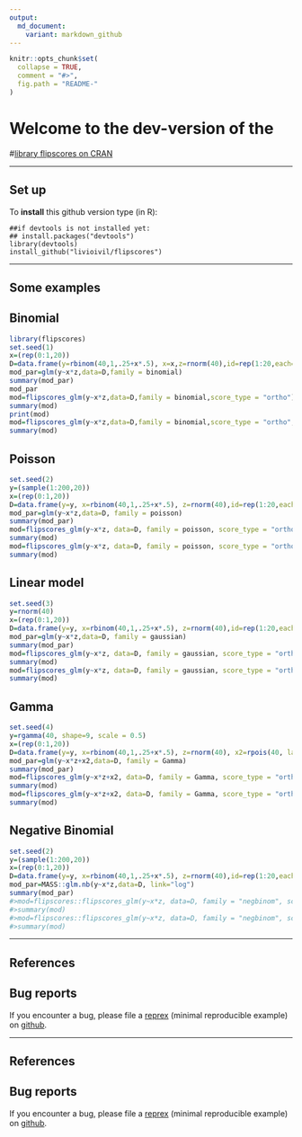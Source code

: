---
output:
  md_document:
    variant: markdown_github
---

<!-- README.md is generated from README.Rmd. Please edit that file -->

```{r, echo = FALSE}
knitr::opts_chunk$set(
  collapse = TRUE,
  comment = "#>",
  fig.path = "README-"
)
```
# Welcome to the dev-version of the 

#[library flipscores on CRAN](http://cran.r-project.org/web/packages/flipscores/index.html)


* * *

## Set up

To **install** this github version type (in R):

    ##if devtools is not installed yet: 
    ## install.packages("devtools") 
    library(devtools)
    install_github("livioivil/flipscores")


* * *

## Some examples

## Binomial

```{r,  message = FALSE}
library(flipscores)
set.seed(1)
x=(rep(0:1,20))
D=data.frame(y=rbinom(40,1,.25+x*.5), x=x,z=rnorm(40),id=rep(1:20,each=2))
mod_par=glm(y~x*z,data=D,family = binomial)
summary(mod_par)
mod_par
mod=flipscores_glm(y~x*z,data=D,family = binomial,score_type = "ortho")
summary(mod)
print(mod)
mod=flipscores_glm(y~x*z,data=D,family = binomial,score_type = "ortho", id=D$id)
summary(mod)
```
## Poisson

```{r,  message = FALSE}
set.seed(2)
y=(sample(1:200,20))
x=(rep(0:1,20))
D=data.frame(y=y, x=rbinom(40,1,.25+x*.5), z=rnorm(40),id=rep(1:20,each=2))
mod_par=glm(y~x*z,data=D, family = poisson)
summary(mod_par)
mod=flipscores_glm(y~x*z, data=D, family = poisson, score_type = "ortho")
summary(mod)
mod=flipscores_glm(y~x*z, data=D, family = poisson, score_type = "ortho", id=D$id)
summary(mod)
```
## Linear model

```{r,  message = FALSE}
set.seed(3)
y=rnorm(40)
x=(rep(0:1,20))
D=data.frame(y=y, x=rbinom(40,1,.25+x*.5), z=rnorm(40),id=rep(1:20,each=2))
mod_par=glm(y~x*z,data=D, family = gaussian)
summary(mod_par)
mod=flipscores_glm(y~x*z, data=D, family = gaussian, score_type = "ortho")
summary(mod)
mod=flipscores_glm(y~x*z, data=D, family = gaussian, score_type = "ortho", id=D$id)
summary(mod)
```

## Gamma

```{r,  message = FALSE}
set.seed(4)
y=rgamma(40, shape=9, scale = 0.5)
x=(rep(0:1,20))
D=data.frame(y=y, x=rbinom(40,1,.25+x*.5), z=rnorm(40), x2=rpois(40, lambda = 4) ,id=rep(1:20,each=2))
mod_par=glm(y~x*z+x2,data=D, family = Gamma)
summary(mod_par)
mod=flipscores_glm(y~x*z+x2, data=D, family = Gamma, score_type = "ortho") #> senza +x2 non va?
summary(mod)
mod=flipscores_glm(y~x*z+x2, data=D, family = Gamma, score_type = "ortho", id=D$id)
summary(mod)
```

## Negative Binomial

```{r,  message = FALSE}
set.seed(2)
y=(sample(1:200,20))
x=(rep(0:1,20))
D=data.frame(y=y, x=rbinom(40,1,.25+x*.5), z=rnorm(40),id=rep(1:20,each=2))
mod_par=MASS::glm.nb(y~x*z,data=D, link="log")
summary(mod_par)
#>mod=flipscores::flipscores_glm(y~x*z, data=D, family = "negbinom", score_type = "ortho") 
#>summary(mod)
#>mod=flipscores::flipscores_glm(y~x*z, data=D, family = "negbinom", score_type = "ortho", id=D$id)
#>summary(mod)
```


* * *

## References


## Bug reports
If you encounter a bug, please file a
[reprex](https://github.com/tidyverse/reprex) (minimal reproducible example)
on [github](https://github.com/livioivil/flipscores/issues).



* * *

## References


## Bug reports
If you encounter a bug, please file a
[reprex](https://github.com/tidyverse/reprex) (minimal reproducible example)
on [github](https://github.com/livioivil/flipscores/issues).


